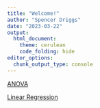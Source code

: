 ---
title: "Welcome!"
author: "Spencer Driggs"
date: "2023-03-22"
output: 
  html_document:
    theme: cerulean
    code_folding: hide
editor_options: 
  chunk_output_type: console
---

[ANOVA]('HighSchoolSeniors.html')

[Linear Regression]('MyLinearRegression.html')